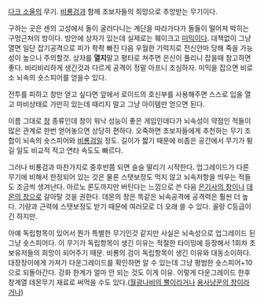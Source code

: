[[다크 소울]]의 무기.  [[비룡검]]과 함께 초보자들의 희망으로 추앙받는 무기이다.

구하는 곳은 센의 고성에서 돌이 굴러다니는 계단을 따라가다가 돌들이 떨어져 박히는 구멍근처의 방이다. 방안에 상자가 있는데 실제로는 훼이크고 [[미믹]]이다. 대책없이 그냥 열면 일단 잡기공격으로 피가 좍좍 빠진 다음 우월한 기럭지로 전신안마 당해 죽을 가능성이 높으니 주의할것. 상자를 '''열지'''말고 평타로 쳐주면 은신이 풀리니 잡을때 참고하면 좋다. 비리비리하게 생긴것과 다르게 공격이 정말 아프니 조심하자. 미믹을 잡으면 비로소 뇌속의 숏스피어를 얻을수 있다.

전투를 피하고 창만 얻고 싶다면 앞에서 로이드의 호신부를 사용해주면 스스로 입을 열고 마비상태로 가만히 있는데 때리지 말고 그냥 아이템만 얻으면 된다.

이름 그대로 [[창]] 종류인데 창이 워낙 성능이 좋은 게임인데다가 뇌속성이 약점인 적들이 많은 관계로 한번 얻어놓으면 상당히 편하다. 오죽하면 초보자들에게 추천하는 무기 조합이 뇌속의 숏스피어와 [[비룡검]]일 정도. 길이가 짧기 때문에 비좁은 공간에서 무기가 튕길 일도 비교적 적고 연타 속도도 빠르다. 

그러나 비룡검과 마찬가지로 중후반쯤 되면 슬슬 딸리기 시작한다. 업그레이드가 다른 무기에 비해서 한정되어 있는 것은 물론 스탯보정도 먹지 않고 뇌속저항을 띄우는 적들도 조금씩 생겨난다. 아르노 론도까지만 버틴다는 느낌으로 쓴 다음 [[은기사의 창]]이나 [[데몬의 창]]으로 갈아탈 것을 권한다. 데몬의 창은 똑같은 뇌속공격에 공격력은 훨씬 더 높다. 기량과 근력에 스탯보정도 받기 때문에 여러모로 더 오래 쓸 수 있다. 꼴랑 C등급이긴 하지만.

아예 독립항목이 있어서 뭔가 특별한 무기인것 같지만 사실은 뇌속성으로 업그레이드 된 그냥 숏스피어다. 이 무기가 독립항목이 생긴 이유는 적절한 타이밍에 등장해서 1회차 초보유저들의 희망이 되어주기 때문. 비룡의 검이 독립항목이 생긴 이유와 대동소이하다. 대장장이에게 가져가 다운그레이드를 확인하면 알 수 있는데 그냥 평범한 숏스피어+10 으로 되돌아간다. 강화 한계가 얼마 안 되는 것도 이게 이유. 이렇게 다운그레이드 한후 창계열 데몬무기 재료로 써먹을 수도 있다.([[월광나비의 뿔]]이라거나 [[용사냥꾼의 창]]이라거나)

